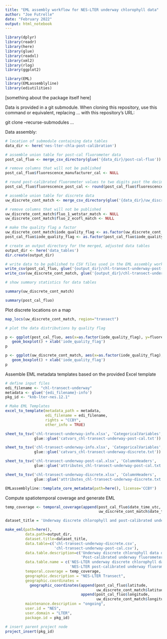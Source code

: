 ```yaml
---
title: "EML assembly workflow for NES-LTER underway chlorophyll data"
author: "Joe Futrelle"
date: "February 2022"
output: html_notebook
---
```



```r
library(dplyr)
library(readr)
library(here)
library(glue)
library(readxl)
library(xml2)
library(rlog)
library(ggplot2)

library(EML)
library(EMLassemblyline)
library(ediutilities)
```

[something about the package itself here]

Data is provided in a git submodule. When cloning this repository, use this
command or equivalent, replacing ... with this repository's URL:

git clone --recurse-submodules ...

Data assembly:

```r
# location of submodule containing data tables
data_dir <- here('nes-lter-chla-post-calibration')

# assemble union table for post-cal fluorometer data
post_cal_fluo <- merge_csv_directory(glue('{data_dir}/post-cal-fluo'))

# remove columns that will not be published
post_cal_fluo$fluorescence_manufacturer_cal <- NULL

# round post-calibrated fluorometer values to two digits past the decimal
post_cal_fluo$fluorescence_post_cal <- round(post_cal_fluo$fluorescence_post_cal, digits=2)

# assemble union table for discrete data
uw_discrete_cont_match <- merge_csv_directory(glue('{data_dir}/uw_discrete_cont_match'))

# remove columns that will not be published
uw_discrete_cont_match$fluo_1_wetstar_match <- NULL
uw_discrete_cont_match$fluo_2_ecofl_match <- NULL

# make the quality flag a factor
uw_discrete_cont_match$iode_quality_flag <- as.factor(uw_discrete_cont_match$iode_quality_flag)
post_cal_fluo$iode_quality_flag <- as.factor(post_cal_fluo$iode_quality_flag)

# create an output directory for the merged, adjusted data tables
output_dir <- here('data_tables')
dir.create(output_dir)

# write data to be published to CSV files used in the EML assembly workflow
write_csv(post_cal_fluo, glue('{output_dir}/chl-transect-underway-post-cal.csv'), na='NaN')
write_csv(uw_discrete_cont_match, glue('{output_dir}/chl-transect-underway-discrete.csv'), na='NaN')
```
```r
# show summary statistics for data tables

summary(uw_discrete_cont_match)
```
```r
summary(post_cal_fluo)
```

Plot discrete locations on a map

```r
map_locs(uw_discrete_cont_match, region="transect")
```
```r
# plot the data distributions by quality flag

p <- ggplot(post_cal_fluo, aes(x=as.factor(iode_quality_flag), y=fluorescence_post_cal)) + 
   geom_boxplot() + xlab('iode_quality_flag')
p
```
```r
p <- ggplot(uw_discrete_cont_match, aes(x=as.factor(iode_quality_flag), y=chl)) + 
   geom_boxplot() + xlab('iode_quality_flag')
p
```

Assemble EML metadata templates based on the provided Excel template

```r
# define input files
edi_filename <- "chl-transect-underway"
metadata <- glue('{edi_filename}-info')
pkg_id <- "knb-lter-nes.12.1"

# Make EML Templates 
excel_to_template(metadata_path = metadata, 
                  edi_filename = edi_filename, 
                  rights = "CCBY",
                  other_info = TRUE)

sheet_to_tsv('chl-transect-underway-info.xlsx', 'CategoricalVariables',
             glue::glue('catvars_chl-transect-underway-post-cal.txt'))

sheet_to_tsv('chl-transect-underway-info.xlsx', 'CategoricalVariables',
             glue::glue('catvars_chl-transect-underway-discrete.txt'))

sheet_to_tsv('chl-transect-underway-post-cal.xlsx', 'ColumnHeaders',
             glue::glue('attributes_chl-transect-underway-post-cal.txt'))

sheet_to_tsv('chl-transect-underway-discrete.xlsx', 'ColumnHeaders',
             glue::glue('attributes_chl-transect-underway-discrete.txt'))

EMLassemblyline::template_core_metadata(path=here(), license='CCBY')
```
Compute spatiotemporal coverage and generate EML

```r

temp_coverage <- temporal_coverage(append(post_cal_fluo$date_time_utc,
                                          uw_discrete_cont_match$date_time_utc))

dataset_title = 'Underway discrete chlorophyll and post-calibrated underway fluorometer data during NES-LTER Transect cruises, ongoing since 2019'

make_eml(path=here(),
         data.path=output_dir,
         dataset.title=dataset_title,
         data.table=c('chl-transect-underway-discrete.csv',
                      'chl-transect-underway-post-cal.csv'),
         data.table.description=c('Underway discrete chlorophyll data during NES-LTER Transect cruises',
                                  'Post-calibrated underway fluorometer data during NES-LTER Transect cruises'),
         data.table.name = c('NES-LTER underway discrete chlorophyll data',
                             'NES-LTER post-calibrated underway fluorometer data'),
         temporal.coverage = temp_coverage,
         geographic.description = "NES-LTER Transect",
         geographic.coordinates =
           geographic_coordinates(append(post_cal_fluo$latitude,
                                         uw_discrete_cont_match$latitude),
                                  append(post_cal_fluo$longitude,
                                         uw_discrete_cont_match$longitude)),
         maintenance.description = "ongoing",
         user.id = "NES",
         user.domain = "LTER",
         package.id = pkg_id)

# insert parent project node
project_insert(pkg_id)
```

